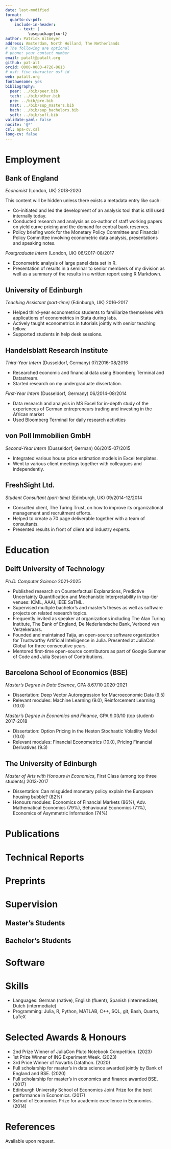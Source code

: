 ```yaml
---
date: last-modified
format:
  quarto-cv-pdf: 
    include-in-header:
      - text: |
          \usepackage{xurl}
author: Patrick Altmeyer
address: Amsterdam, North Holland, The Netherlands
# The following are optional
# phone: your contact number
email: patalt@patalt.org
github: pat-alt
orcid: 0000-0003-4726-8613
# osf: five character osf id
web: patalt.org
fontawesome: yes
bibliography: 
  peer: ../bib/peer.bib
  tech: ../bib/other.bib
  pre: ../bib/pre.bib
  mast: ../bib/sup_masters.bib
  bach: ../bib/sup_bachelors.bib
  soft: ../bib/soft.bib
validate-yaml: false
nocite: '@*'
csl: apa-cv.csl
long-cv: false
---
```


# Employment

## Bank of England

*Economist* (London, UK) \hfill 2018-2020

::: {.content-hidden unless-meta="long-cv"}

This content will be hidden unless there exists a metadata entry like such:

- Co-initiated and led the development of an analysis tool that is still used internally today.
- Conducted research and analysis as co-author of staff working papers on yield curve pricing and the demand for central bank reserves.
- Policy briefing work for the Monetary Policy Committee and Financial Policy Committee involving econometric data analysis, presentations and speaking notes.

:::

::: {.content-hidden unless-meta="long-cv"}

*Postgraduate Intern* (London, UK) \hfill 06/2017-08/2017

::: {.content-hidden unless-meta="long-cv"}

- Econometric analysis of large panel data set in R.
- Presentation of results in a seminar to senior members of my division as well as a summary of the results in a written report using R Markdown.

:::

## University of Edinburgh

*Teaching Assistant (part-time)* (Edinburgh, UK) \hfill 2016-2017

::: {.content-hidden unless-meta="long-cv"}

- Helped third-year econometrics students to familiarize themselves with applications of econometrics in Stata during labs.
- Actively taught econometrics in tutorials jointly with senior teaching fellow.
- Supported students in help desk sessions.

:::

## Handelsblatt Research Institute

*Third-Year Intern* (Dusseldorf, Germany) \hfill 07/2016-08/2016

- Researched economic and financial data using Bloomberg Terminal and Datastream.
- Started research on my undergraduate dissertation.

*First-Year Intern* (Dusseldorf, Germany) \hfill 06/2014-08/2014

- Data research and analysis in MS Excel for in-depth study of the experiences of German entrepreneurs trading and investing in the African market
- Used Bloomberg Terminal for daily research activities

## von Poll Immobilien GmbH

*Second-Year Intern* (Dusseldorf, German) \hfill 06/2015-07/2015

- Integrated various house price estimation models in Excel templates.
- Went to various client meetings together with colleagues and independently.

## FreshSight Ltd.

*Student Consultant (part-time)* (Edinburgh, UK) \hfill 09/2014-12/2014

- Consulted client, The Turing Trust, on how to improve its organizational management and recruitment efforts.
- Helped to create a 70 page deliverable together with a team of consultants.
- Presented results in front of client and industry experts.

:::

# Education

## Delft University of Technology

*Ph.D. Computer Science* \hfill 2021-2025

::: {.content-hidden unless-meta="long-cv"}

- Published research on Counterfactual Explanations, Predictive Uncertainty Quantification and Mechanistic Interpretability in top-tier venues: ICML, AAAI, IEEE SaTML.
- Supervised multiple bachelor’s and master’s theses as well as software projects on related research topics.
- Frequently invited as speaker at organizations including The Alan Turing Institute, The Bank of England, De Nederlandsche Bank, Verbond van Verzekeraars.
- Founded and maintained Taija, an open-source software organization for Trustworthy Artificial Intelligence in Julia. Presented at JuliaCon Global for three consecutive years.
- Mentored first-time open-source contributors as part of Google Summer of Code and Julia Season of Contributions.

:::

## Barcelona School of Economics (BSE)

*Master’s Degree in Data Science*, GPA 8.67/10 \hfill 2020-2021

::: {.content-hidden unless-meta="long-cv"}

- Dissertation: Deep Vector Autoregression for Macroeconomic Data (9.5)
- Relevant modules: Machine Learning (9.0), Reinforcement Learning (10.0)

:::

*Master’s Degree in Economics and Finance*, GPA 9.03/10 (top student) \hfill 2017-2018

::: {.content-hidden unless-meta="long-cv"}

- Dissertation: Option Pricing in the Heston Stochastic Volatility Model (10.0)
- Relevant modules: Financial Econometrics (10.0), Pricing Financial Derivatives (9.3)

::::

## The University of Edinburgh

*Master of Arts with Honours in Economics*, First Class (among top three students) \hfill 2013-2017

::: {.content-hidden unless-meta="long-cv"}

- Dissertation: Can misguided monetary policy explain the European housing bubble? (82%)
- Honours modules: Economics of Financial Markets (86%), Adv. Mathematical Economics
(79%), Behavioural Economics (71%), Economics of Asymmetric Information (74%)

:::

# Publications

::: {#refs-peer}
:::

::: {.content-hidden unless-meta="long-cv"}

# Technical Reports

::: {#refs-tech}
:::

# Preprints

::: {#refs-pre}
:::

# Supervision

## Master's Students

::: {#refs-mast}
:::

## Bachelor's Students

::: {#refs-bach}
:::

# Software

::: {#refs-soft}
:::

:::

# Skills

- Languages: German (native), English (fluent), Spanish (intermediate), Dutch (intermediate)
- Programming: Julia, R, Python, MATLAB, C++, SQL, git, Bash, Quarto, LaTeX

# Selected Awards & Honours

- 2nd Prize Winner of JuliaCon Pluto Notebook Competition. (2023)
- 1st Prize Winner of ING Experiment Week. (2023)
- 3rd Price Winner of Novartis Datathon. (2020)
- Full scholarship for master’s in data science awarded jointly by Bank of England and BSE. (2020)
- Full scholarship for master’s in economics and finance awarded BSE. (2017)
- Edinburgh University School of Economics Joint Prize for the best performance in Economics. (2017)
- School of Economics Prize for academic excellence in Economics. (2014)

# References

Available upon request.
